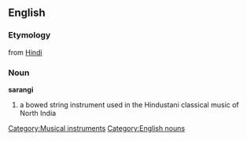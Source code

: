 ==English==
===Etymology===
from [[Hindi]]
===Noun===
'''sarangi'''
#a bowed string instrument used in the Hindustani classical music of North India

[[Category:Musical instruments]]
[[Category:English nouns]]
